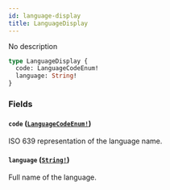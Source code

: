 ```yaml
---
id: language-display
title: LanguageDisplay
---
```


No description

```graphql
type LanguageDisplay {
  code: LanguageCodeEnum!
  language: String!
}
```

### Fields

#### `code` ([`LanguageCodeEnum!`](/api-reference/enums/language-code-enum.mdx))

ISO 639 representation of the language name.

#### `language` ([`String!`](/api-reference/scalars/string.mdx))

Full name of the language.
